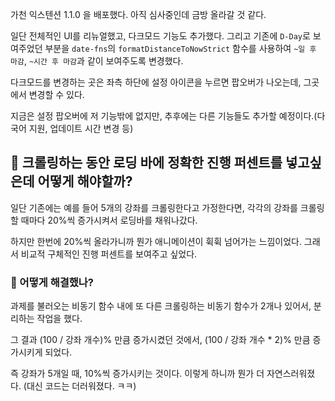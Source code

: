 가천 익스텐션 1.1.0 을 배포했다. 아직 심사중인데 금방 올라갈 것 같다.

일단 전체적인 UI를 리뉴얼했고, 다크모드 기능도 추가했다. 그리고 기존에 `D-Day`로 보여주었던 부분을 `date-fns`의 `formatDistanceToNowStrict` 함수를 사용하여 `~일 후 마감`, `~시간 후 마감`과 같이 보여주도록 변경했다.

다크모드를 변경하는 곳은 좌측 하단에 설정 아이콘을 누르면 팝오버가 나오는데, 그곳에서 변경할 수 있다.

지금은 설정 팝오버에 저 기능밖에 없지만, 추후에는 다른 기능들도 추가할 예정이다.(다국어 지원, 업데이트 시간 변경 등)

## 🤔 크롤링하는 동안 로딩 바에 정확한 진행 퍼센트를 넣고싶은데 어떻게 해야할까?

일단 기존에는 예를 들어 5개의 강좌를 크롤링한다고 가정한다면, 각각의 강좌를 크롤링할 때마다 20%씩 증가시켜서 로딩바를 채워나갔다.

하지만 한번에 20%씩 올라가니까 뭔가 애니메이션이 휙휙 넘어가는 느낌이었다. 그래서 비교적 구체적인 진행 퍼센트를 보여주고 싶었다.

### 🤔 어떻게 해결했나?

과제를 불러오는 비동기 함수 내에 또 다른 크롤링하는 비동기 함수가 2개나 있어서, 분리하는 작업을 했다.

그 결과 (100 / 강좌 개수)% 만큼 증가시켰던 것에서, (100 / 강좌 개수 \* 2)% 만큼 증가시키게 되었다.

즉 강좌가 5개일 때, 10%씩 증가시키는 것이다. 이렇게 하니까 뭔가 더 자연스러워졌다. (대신 코드는 더러워졌다. ㅋㅋ)
